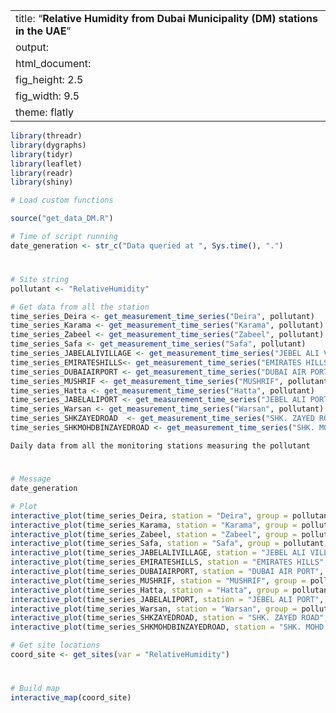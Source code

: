 
---
title: "**Relative Humidity from Dubai Municipality (DM) stations in the UAE**"
output:
  html_document:
    fig_height: 2.5
    fig_width: 9.5
    theme: flatly
---

```{r set_up, message = FALSE, echo = FALSE, warning = FALSE}
library(threadr)
library(dygraphs)
library(tidyr)
library(leaflet)
library(readr)
library(shiny)

# Load custom functions

source("get_data_DM.R")

# Time of script running
date_generation <- str_c("Data queried at ", Sys.time(), ".")
```
# 

## 
```{r import_data, message = FALSE, echo = FALSE, results = "hide", cache = TRUE, warning = FALSE}

# Site string
pollutant <- "RelativeHumidity"

# Get data from all the station
time_series_Deira <- get_measurement_time_series("Deira", pollutant)
time_series_Karama <- get_measurement_time_series("Karama", pollutant)
time_series_Zabeel <- get_measurement_time_series("Zabeel", pollutant)
time_series_Safa <- get_measurement_time_series("Safa", pollutant)
time_series_JABELALIVILLAGE <- get_measurement_time_series("JEBEL ALI VILLAGE", pollutant)
time_series_EMIRATESHILLS<- get_measurement_time_series("EMIRATES HILLS", pollutant)
time_series_DUBAIAIRPORT <- get_measurement_time_series("DUBAI AIR PORT", pollutant)
time_series_MUSHRIF <- get_measurement_time_series("MUSHRIF", pollutant)
time_series_Hatta <- get_measurement_time_series("Hatta", pollutant)
time_series_JABELALIPORT <- get_measurement_time_series("JEBEL ALI PORT", pollutant)
time_series_Warsan <- get_measurement_time_series("Warsan", pollutant)
time_series_SHKZAYEDROAD  <- get_measurement_time_series("SHK. ZAYED ROAD", pollutant)
time_series_SHKMOHDBINZAYEDROAD <- get_measurement_time_series("SHK. MOHD. BIN ZAYED ROAD", pollutant)

```

 `Daily data from all the monitoring stations measuring the pollutant`
 
# 

## 

```{r plot_NCMS_RelativeHumidity, echo = FALSE, cache = TRUE}
# Message
date_generation

# Plot
interactive_plot(time_series_Deira, station = "Deira", group = pollutant, pollu= "RelativeHumidity")
interactive_plot(time_series_Karama, station = "Karama", group = pollutant, pollu= "RelativeHumidity")
interactive_plot(time_series_Zabeel, station = "Zabeel", group = pollutant, pollu= "RelativeHumidity")
interactive_plot(time_series_Safa, station = "Safa", group = pollutant, pollu= "RelativeHumidity")
interactive_plot(time_series_JABELALIVILLAGE, station = "JEBEL ALI VILLAGE", group = pollutant, pollu= "RelativeHumidity")
interactive_plot(time_series_EMIRATESHILLS, station = "EMIRATES HILLS", group = pollutant, pollu= "RelativeHumidity")
interactive_plot(time_series_DUBAIAIRPORT, station = "DUBAI AIR PORT", group = pollutant, pollu= "RelativeHumidity")
interactive_plot(time_series_MUSHRIF, station = "MUSHRIF", group = pollutant, pollu= "RelativeHumidity")
interactive_plot(time_series_Hatta, station = "Hatta", group = pollutant, pollu= "RelativeHumidity")
interactive_plot(time_series_JABELALIPORT, station = "JEBEL ALI PORT", group = pollutant, pollu= "RelativeHumidity")
interactive_plot(time_series_Warsan, station = "Warsan", group = pollutant, pollu= "RelativeHumidity")
interactive_plot(time_series_SHKZAYEDROAD, station = "SHK. ZAYED ROAD", group = pollutant, pollu= "RelativeHumidity")
interactive_plot(time_series_SHKMOHDBINZAYEDROAD, station = "SHK. MOHD. BIN ZAYED ROAD", group = pollutant, pollu= "RelativeHumidity")

```


```{r import_data_for_map, message = FALSE, echo = FALSE, results = "hide", cache = TRUE}
# Get site locations
coord_site <- get_sites(var = "RelativeHumidity")

```
#
 
##

```{r map, fig.height = 8, echo = FALSE, message = FALSE, cache = TRUE}
# Build map
interactive_map(coord_site)
```

 
 